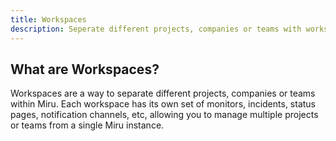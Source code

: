 ```yaml
---
title: Workspaces
description: Seperate different projects, companies or teams with workspaces.
---
```


## What are Workspaces?

Workspaces are a way to separate different projects, companies or teams within Miru. Each workspace has its own set of monitors, incidents, status pages, notification channels, etc, allowing you to manage multiple projects or teams from a single Miru instance.

